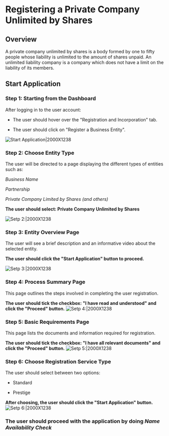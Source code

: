 # Registering a Private Company Unlimited by Shares

## Overview
A private company unlimited by shares is a body formed by one to fifty people whose liability is unlimited to the amount of shares unpaid. An unlimited liability company is a company which does not have a limit on the liability of its members.
## Start Application

###  Step 1: Starting from the Dashboard

After logging in to the user account:

- The user should hover over the "Registration and Incorporation" tab.

- The user should click on "Register a Business Entity".

![Start Application|2000X1238](/priv-limited.png)


###  Step 2: Choose Entity Type

The user will be directed to a page displaying the different types of entities such as:

*Business Name*

*Partnership*

*Private Company Limited by Shares (and others)*

**The user should select: Private Company Unlimited by Shares**

![Setp 2:|2000X1238](/priv-limited48.png)

###  Step 3: Entity Overview Page

The user will see a brief description and an informative video about the selected entity.

**The user should click the "Start Application" button to proceed.**

![Setp 3:|2000X1238](/priv-limited3.png)

###  Step 4: Process Summary Page

This page outlines the steps involved in completing the user registration.

**The user should tick the checkbox: "I have read and understood" and click the "Proceed" button.**
![Setp 4:|2000X1238](/priv-limited4.png)

###  Step 5: Basic Requirements Page

This page lists the documents and information required for registration.

**The user should tick the checkbox: "I have all relevant documents" and click the "Proceed" button.**
![Setp 5:|2000X1238](/priv-limited5.png)

###  Step 6: Choose Registration Service Type

The user should select between two options:

- Standard

- Prestige

**After choosing, the user should click the "Start Application" button.**
![Setp 6:|2000X1238](/priv-limited6.png)

###  The user should proceed with the application by doing ***Name Availability Check***